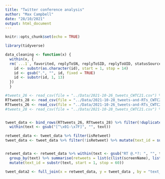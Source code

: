 ```yaml
---
title: "Twitter conference analysis"
author: "Max Campbell"
date: "28/10/2021"
output: html_document
---
```


```r
knitr::opts_chunk$set(echo = TRUE)
```


```r

library(tidyverse)

data_cleaning <- function(x) {
  within(x, {
  rm(`...1`, favorited, replyToSN, replyToSID, replyToUID, statusSource, retweeted, longitude, latitude)
    id <- substr(as.character(id), start = 1, stop = 14)
    id <- gsub(".", "", id, fixed = TRUE)
    id <- substr(id, 1, 13)
  })
  }

#tweets_26 <- read_csv(file = "../Data/2021-10-26_tweets_CWTC21.csv") %>% data_cleaning() #these are just copies
RTtweets_28 <- read_csv(file = "../Data/2021-10-28_tweets-and-RTs_CWTC21.csv") %>% data_cleaning()
RTtweets_26 <- read_csv(file = "../Data/2021-10-26_tweets-and-RTs_CWTC21.csv") %>% data_cleaning() %>% filter(created < min(RTtweets_28$created))
#tweets_28 <- read_csv(file = "../Data/2021-10-28_tweets_CWTC21.csv") %>% data_cleaning()#these are just copies


tweet_data <- bind_rows(RTtweets_26, RTtweets_28) %>% filter(!duplicated(id, fromLast = TRUE)) %>% distinct() %>% 
  within(text <- gsub("[^\x01-\x7F]", "", text))

retweet_data <- tweet_data %>% filter(isRetweet) 
tweet_data <- tweet_data %>% filter(!isRetweet) %>% mutate(text_id = substr(text, start = 1, stop = 60))


retweet_data <- retweet_data %>% within(text <- gsub("RT @.*?: ", "", text)) %>% 
  group_by(text) %>% summarise(retweets = list(c(list(screenName), list(created)))) %>% 
  mutate(text_id = substr(text, start = 1, stop = 60))

tweet_data2 <- full_join(x = retweet_data, y = tweet_data , by = "text_id")




```

